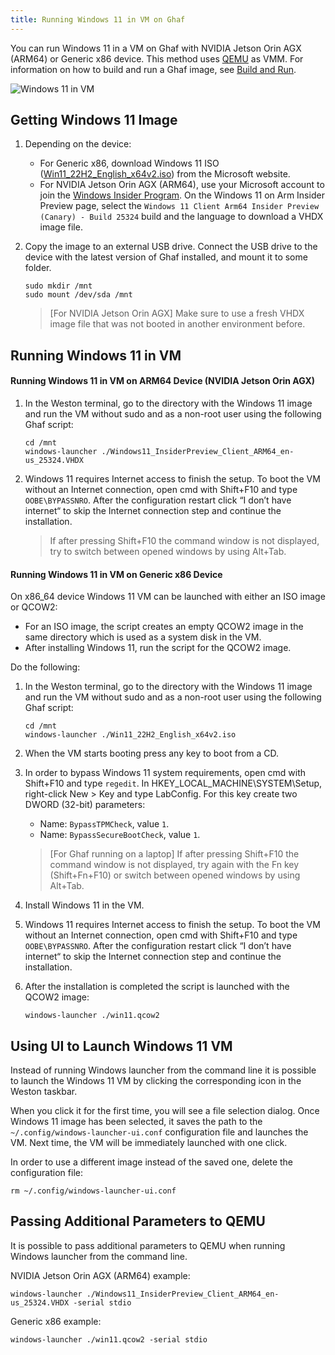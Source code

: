 ```yaml
---
title: Running Windows 11 in VM on Ghaf
---
```


You can run Windows 11 in a VM on Ghaf with NVIDIA Jetson Orin AGX (ARM64) or Generic x86 device. This method uses [QEMU](https://www.qemu.org/) as VMM. For information on how to build and run a Ghaf image, see [Build and Run](/ghaf/dev/ref/build_and_run).

![Windows 11 in VM](@assets/ghaf/windows_in_vm.png)

## Getting Windows 11 Image

1. Depending on the device:

   - For Generic x86, download Windows 11 ISO ([Win11_22H2_English_x64v2.iso](https://www.microsoft.com/software-download/windows11)) from the Microsoft website.
   - For NVIDIA Jetson Orin AGX (ARM64), use your Microsoft account to join the [Windows Insider Program](https://insider.windows.com/en-us/register). On the Windows 11 on Arm Insider Preview page, select the `Windows 11 Client Arm64 Insider Preview (Canary) - Build 25324` build and the language to download a VHDX image file.

2. Copy the image to an external USB drive. Connect the USB drive to the device with the latest version of Ghaf installed, and mount it to some folder.

   ```
   sudo mkdir /mnt
   sudo mount /dev/sda /mnt
   ```

   > [For NVIDIA Jetson Orin AGX] Make sure to use a fresh VHDX image file that was not booted in another environment before.

## Running Windows 11 in VM

#### Running Windows 11 in VM on ARM64 Device (NVIDIA Jetson Orin AGX)

1. In the Weston terminal, go to the directory with the Windows 11 image and run the VM without sudo and as a non-root user using the following Ghaf script:

   ```
   cd /mnt
   windows-launcher ./Windows11_InsiderPreview_Client_ARM64_en-us_25324.VHDX
   ```

2. Windows 11 requires Internet access to finish the setup. To boot the VM without an Internet connection, open cmd with Shift+F10 and type `OOBE\BYPASSNRO`. After the configuration restart click “I don’t have internet“ to skip the Internet connection step and continue the installation.

   > If after pressing Shift+F10 the command window is not displayed, try to switch between opened windows by using Alt+Tab.

#### Running Windows 11 in VM on Generic x86 Device

On x86_64 device Windows 11 VM can be launched with either an ISO image or QCOW2:

- For an ISO image, the script creates an empty QCOW2 image in the same directory which is used as a system disk in the VM.
- After installing Windows 11, run the script for the QCOW2 image.

Do the following:

1. In the Weston terminal, go to the directory with the Windows 11 image and run the VM without sudo and as a non-root user using the following Ghaf script:

   ```
   cd /mnt
   windows-launcher ./Win11_22H2_English_x64v2.iso
   ```

2. When the VM starts booting press any key to boot from a CD.
3. In order to bypass Windows 11 system requirements, open cmd with Shift+F10 and type `regedit`. In HKEY_LOCAL_MACHINE\SYSTEM\Setup, right-click New > Key and type LabConfig. For this key create two DWORD (32-bit) parameters:

   - Name: `BypassTPMCheck`, value `1`.
   - Name: `BypassSecureBootCheck`, value `1`.

   > [For Ghaf running on a laptop] If after pressing Shift+F10 the command window is not displayed, try again with the Fn key (Shift+Fn+F10) or switch between opened windows by using Alt+Tab.

4. Install Windows 11 in the VM.
5. Windows 11 requires Internet access to finish the setup. To boot the VM without an Internet connection, open cmd with Shift+F10 and type `OOBE\BYPASSNRO`. After the configuration restart click “I don’t have internet“ to skip the Internet connection step and continue the installation.
6. After the installation is completed the script is launched with the QCOW2 image:

   ```
   windows-launcher ./win11.qcow2
   ```

## Using UI to Launch Windows 11 VM

Instead of running Windows launcher from the command line it is possible to launch the Windows 11 VM by clicking the corresponding icon in the Weston taskbar.

When you click it for the first time, you will see a file selection dialog. Once Windows 11 image has been selected, it saves the path to the `~/.config/windows-launcher-ui.conf` configuration file and launches the VM. Next time, the VM will be immediately launched with one click.

In order to use a different image instead of the saved one, delete the configuration file:

```
rm ~/.config/windows-launcher-ui.conf
```

## Passing Additional Parameters to QEMU

It is possible to pass additional parameters to QEMU when running Windows launcher from the command line.

NVIDIA Jetson Orin AGX (ARM64) example:

```
windows-launcher ./Windows11_InsiderPreview_Client_ARM64_en-us_25324.VHDX -serial stdio
```

Generic x86 example:

```
windows-launcher ./win11.qcow2 -serial stdio
```
